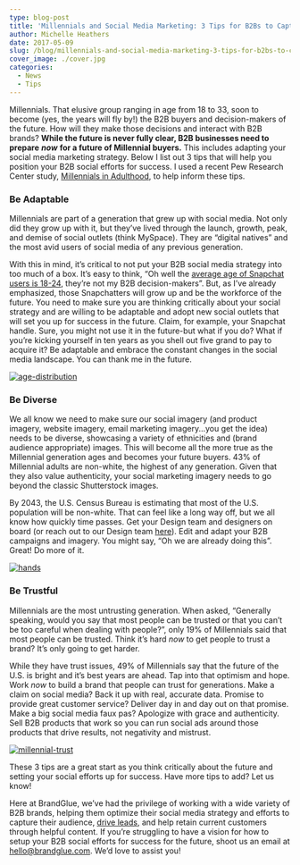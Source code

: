 ```yaml
---
type: blog-post
title: 'Millennials and Social Media Marketing: 3 Tips for B2Bs to Capture Future Buyers Today'
author: Michelle Heathers
date: 2017-05-09
slug: /blog/millennials-and-social-media-marketing-3-tips-for-b2bs-to-capture-future-buyers-today
cover_image: ./cover.jpg
categories:
  - News
  - Tips
---
```


Millennials. That elusive group ranging in age from 18 to 33, soon to become
(yes, the years will fly by!) the B2B buyers and decision-makers of the
future. How will they make those decisions and interact with B2B brands? **While the future is never fully clear, B2B businesses need to prepare**
**_now_** **for a future of Millennial buyers.** This includes adapting your social media marketing strategy. Below I list out 3 tips that will help you position your B2B social efforts for success. I used a recent Pew Research Center study,
[Millennials in Adulthood][1], to help inform these tips.

### Be Adaptable

Millennials are part of a generation that grew up with social media. Not only
did they grow up with it, but they’ve lived through the launch, growth, peak,
and demise of social outlets (think MySpace). They are “digital natives” and
the most avid users of social media of any previous generation.

With this in mind, it’s critical to not put your B2B social media strategy
into too much of a box. It’s easy to think, “Oh well the [average age of Snapchat users is 18-24][2], they’re not my B2B decision-makers”. But, as I’ve already emphasized, those
Snapchatters will grow up and be the workforce of the future. You need to make
sure you are thinking critically about your social strategy and are willing to
be adaptable and adopt new social outlets that will set you up for success in
the future. Claim, for example, your Snapchat handle. Sure, you might not use
it in the future-but what if you do? What if you’re kicking yourself in
ten years as you shell out five grand to pay to acquire it? Be adaptable and
embrace the constant changes in the social media landscape. You can thank me
in the future.

[![age-distribution](./1.jpg)][3]

### Be Diverse

We all know we need to make sure our social imagery (and product imagery,
website imagery, email marketing imagery...you get the idea) needs to be
diverse, showcasing a variety of ethnicities and (brand audience appropriate)
images. This will become all the more true as the Millennial generation ages
and becomes your future buyers. 43% of Millennial adults are non-white, the
highest of any generation. Given that they also value authenticity, your
social marketing imagery needs to go beyond the classic Shutterstock images.

By 2043, the U.S. Census Bureau is estimating that most of the U.S. population
will be non-white. That can feel like a long way off, but we all know how
quickly time passes. Get your Design team and designers on board (or reach out
to our Design team [here][4]). Edit and adapt your B2B campaigns and imagery. You might say, “Oh we are
already doing this”. Great! Do more of it.

[![hands](./2.jpg)][5]

### Be Trustful

Millennials are the most untrusting generation. When asked, “Generally
speaking, would you say that most people can be trusted or that you can’t be
too careful when dealing with people?”, only 19% of Millennials said that most
people can be trusted. Think it’s hard _now_ to get people to trust a brand? It’s only going to get harder.

While they have trust issues, 49% of Millennials say that the future of the
U.S. is bright and it’s best years are ahead. Tap into that optimism and hope.
Work _now_ to build a brand that people can trust for generations. Make a claim on social media? Back it up with real, accurate data. Promise to provide great customer service? Deliver day in and day out on that promise. Make a big social media faux pas? Apologize with grace and authenticity. Sell B2B products that work so you can run social ads around those products that drive results, not negativity and mistrust.

[![millennial-trust](./3.jpg)][7]

These 3 tips are a great start as you think critically about the future and
setting your social efforts up for success. Have more tips to add? Let us know!

Here at BrandGlue, we’ve had the privilege of working with a wide variety of
B2B brands, helping them optimize their social media strategy and efforts to
capture their audience, [drive leads][8], and help retain current customers through helpful content. If you’re
struggling to have a vision for how to setup your B2B social efforts for
success for the future, shoot us an email at [hello@brandglue.com][9]. We’d love to assist you!

[1]: http://www.pewsocialtrends.org/2014/03/07/millennials-in-adulthood/
[2]: http://www.businessinsider.com/update-a-breakdown-of-the-demographics-for-each-of-the-different-social-networks-2015-6
[3]: /wp-content/uploads/2016/05/body1.png
[4]: /free-assessment
[5]: /wp-content/uploads/2016/05/body2.jpg
[6]: http://giphy.com/gifs/portlandia-9qlG9iHtTIaje
[7]: /wp-content/uploads/2016/05/body3.png
[8]: /portfolio/pgi
[9]: mailto:hello@brandglue.com
